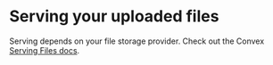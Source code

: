 # Serving your uploaded files

Serving depends on your file storage provider. Check out the Convex [Serving Files docs](https://docs.convex.dev/file-storage/serve-files).
